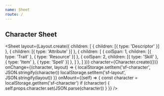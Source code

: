 ```yaml
---
name: Sheet
route: /
---
```


## Character Sheet

<Sheet
  layout={Layout.create({
    children: [
      { children: [{ type: 'Descriptor' }] },
      { children: [{ type: 'Attribute' }] },
      { children: [
        { colSpan: 1, children: [{ type: 'Trait' }, { type: 'Resource' }] },
        { colSpan: 2, children: [{ type: 'Skill' }, { type: 'Item' }, { type: 'Spell' }] },
      ] },
    ]
  })}
  character={Character.create({})}
  onChange={(character, layout) => {
    localStorage.setItem('sf-character', JSON.stringify(character))
    localStorage.setItem('sf-layout', JSON.stringify(layout))
  }}
  onMount={(self) => {
    const character = localStorage.getItem('sf-character')
    if (character) { self.props.character.set(JSON.parse(character)) }
  }}
/>
